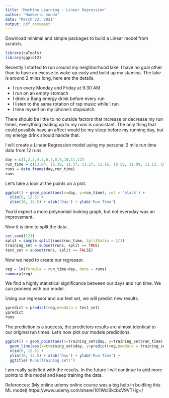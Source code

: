 ---
title: "Machine Learning - Linear Regression"
author: "Humberto mundo"
date: "March 23, 2021"
output: pdf_document
---
Download minimal and simple packages to build a Linear model from scratch.
```{r}
library(caTools)
library(ggplot2)
```

Recently I started to run around my neighborhood lake. I have no goal other than to have an excuse to wake up early and build up my stamina. The lake is around 2 miles long, here are the details.

- I run every Monday and Friday at 9:30 AM
- I run on an empty stomach
- I drink a Bang energy drink before every run
- I listen to the same rotation of rap music while I run
- I time myself on my Iphone's stopwatch

There should be little to no outside factors that increase or decrease my run times, everything leading up to my runs is consistant. The only thing that could possibly have an affect would be my sleep before my running day, but my energy drink should handle that.

I will create a Linear Regression model using my personal 2 mile run time data from 12 runs.
```{r}
day = c(1,2,3,4,5,6,7,8,9,10,11,12)
run_time = c(12.04, 11.39, 11.37, 11.27, 11.16, 10.58, 11.09, 11.12, 10.44, 11.08, 10.39, 10.36)
runs = data.frame(day,run_time)
runs
```

Let's take a look at the points on a plot.
```{r}
ggplot() + geom_point(aes(x=day, y=run_time), col = 'black') +
  xlim(0, 12.5) +
  ylim(10, 12.5) + xlab('Day') + ylab('Run Time')
```

You'd expect a more polynomial looking graph, but not everyday was an improvement.

Now it is time to split the data.
```{r}
set.seed(123)
split = sample.split(runs$run_time, SplitRatio = 2/3)
training_set = subset(runs, split == TRUE)
test_set = subset(runs, split == FALSE)
```

Now we need to create our regressor.
```{r}
reg = lm(formula = run_time~day, data = runs)
summary(reg)
```
We find a highly statistical significance between our days and run time. We can proceed with our model.

Using our regressor and our test set,  we will predict new results.
```{r}
ypredict = predict(reg,newdata = test_set)
ypredict
runs
```
The prediction is a success, the predictors results are almost identical to our original run times.
Let's now plot our models predictions.
```{r}
ggplot() + geom_point(aes(x=training_set$day, y=training_set$run_time), col = 'black') +
  geom_line(aes(x=training_set$day, y=predict(reg,newdata = training_set)), col='red') +
  xlim(0, 12.5) +
  ylim(10, 12.5) + xlab('Day') + ylab('Run Time') +
  ggtitle('Runs(Training set)')
```
I am really satisfied with the results.
In the future I will continue to add more points to this model and keep training the data.


References:
(My online udemy online course was a big help in buidling this ML model)
https://www.udemy.com/share/101WciBkcbcV9VTHg=/
